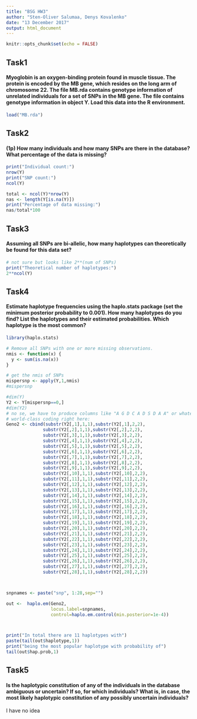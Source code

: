 ```yaml
---
title: "BSG HW3"
author: "Sten-Oliver Salumaa, Denys Kovalenko"
date: "13 December 2017"
output: html_document
---
```


```r
knitr::opts_chunk$set(echo = FALSE)
```

## Task1
#### Myoglobin is an oxygen-binding protein found in muscle tissue. The protein is encoded by the MB gene, which resides on the long arm of chromosome 22. The file MB.rda contains genotype information of unrelated individuals for a set of SNPs in the MB gene. The file contains genotype information in object Y. Load this data into the R environment.

```r
load("MB.rda")
```


## Task2
####  (1p) How many individuals and how many SNPs are there in the database? What percentage of the data is missing? 

```r
print("Individual count:")
nrow(Y)
print("SNP count:")
ncol(Y)

total <- ncol(Y)*nrow(Y)
nas <- length(Y[is.na(Y)])
print("Percentage of data missing:")
nas/total*100
```


## Task3
#### Assuming all SNPs are bi-allelic, how many haplotypes can theoretically be found for this data set?

```r
# not sure but looks like 2**(num of SNPs)
print("Theoretical number of haplotypes:")
2**ncol(Y)
```

## Task4
#### Estimate haplotype frequencies using the haplo.stats package (set the minimum posterior probability to 0.001). How many haplotypes do you find? List the haplotypes and their estimated probabilities. Which haplotype is the most common?

```r
library(haplo.stats)

# Remove all SNPs with one or more missing observations.
nmis <- function(x) {
  y <- sum(is.na(x))
}

# get the nmis of SNPs
mispersnp <- apply(Y,1,nmis)
#mispersnp

#dim(Y)
Y2 <- Y[mispersnp==0,]
#dim(Y2)
# no se, we have to produce columns like "A G D C A D S D A A" or whatever and thed we can use the other function
# world-class coding right here:
Geno2 <- cbind(substr(Y2[,1],1,1),substr(Y2[,1],2,2),
              substr(Y2[,2],1,1),substr(Y2[,2],2,2),
              substr(Y2[,3],1,1),substr(Y2[,3],2,2),
              substr(Y2[,4],1,1),substr(Y2[,4],2,2),
              substr(Y2[,5],1,1),substr(Y2[,5],2,2),
              substr(Y2[,6],1,1),substr(Y2[,6],2,2),
              substr(Y2[,7],1,1),substr(Y2[,7],2,2),
              substr(Y2[,8],1,1),substr(Y2[,8],2,2),
              substr(Y2[,9],1,1),substr(Y2[,9],2,2),
              substr(Y2[,10],1,1),substr(Y2[,10],2,2),
              substr(Y2[,11],1,1),substr(Y2[,11],2,2),
              substr(Y2[,12],1,1),substr(Y2[,12],2,2),
              substr(Y2[,13],1,1),substr(Y2[,13],2,2),
              substr(Y2[,14],1,1),substr(Y2[,14],2,2),
              substr(Y2[,15],1,1),substr(Y2[,15],2,2),
              substr(Y2[,16],1,1),substr(Y2[,16],2,2),
              substr(Y2[,17],1,1),substr(Y2[,17],2,2),
              substr(Y2[,18],1,1),substr(Y2[,18],2,2),
              substr(Y2[,19],1,1),substr(Y2[,19],2,2),
              substr(Y2[,20],1,1),substr(Y2[,20],2,2),
              substr(Y2[,21],1,1),substr(Y2[,21],2,2),
              substr(Y2[,22],1,1),substr(Y2[,22],2,2),
              substr(Y2[,23],1,1),substr(Y2[,23],2,2),
              substr(Y2[,24],1,1),substr(Y2[,24],2,2),
              substr(Y2[,25],1,1),substr(Y2[,25],2,2),
              substr(Y2[,26],1,1),substr(Y2[,26],2,2),
              substr(Y2[,27],1,1),substr(Y2[,27],2,2),
              substr(Y2[,28],1,1),substr(Y2[,28],2,2))



snpnames <- paste("snp", 1:28,sep="")

out <-  haplo.em(Geno2,
                 locus.label=snpnames,
                 control=haplo.em.control(min.posterior=1e-4))



print("In total there are 11 haplotypes with")
paste(tail(out$haplotype,1))
print("being the most popular haplotype with probability of")
tail(out$hap.prob,1)

```


## Task5
####  Is the haplotypic constitution of any of the individuals in the database ambiguous or uncertain? If so, for which individuals? What is, in case, the most likely haplotypic constitution of any possibly uncertain individuals?

I have no idea

```r



```

```r


```


```r


```


```r


```